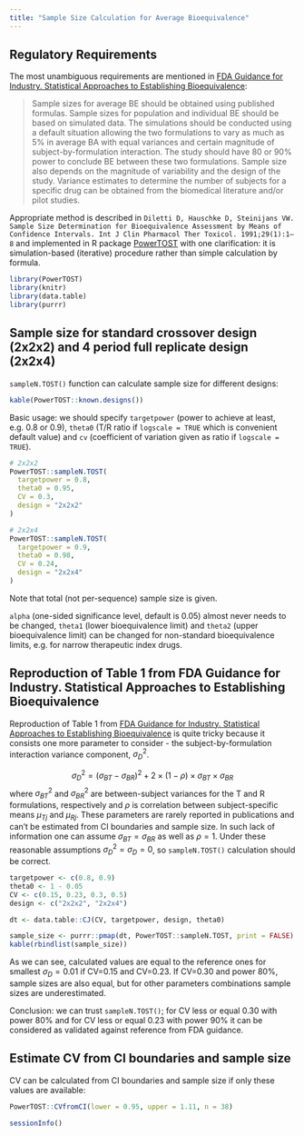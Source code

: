 ```yaml
---
title: "Sample Size Calculation for Average Bioequivalence"
---
```


## Regulatory Requirements

The most unambiguous requirements are mentioned in [FDA Guidance for Industry. Statistical Approaches to Establishing Bioequivalence](https://www.fda.gov/media/70958/download):

> Sample sizes for average BE should be obtained using published formulas. Sample sizes for population and individual BE should be based on simulated data. The simulations should be conducted using a default situation allowing the two formulations to vary as much as 5% in average BA with equal variances and certain magnitude of subject-by-formulation interaction. The study should have 80 or 90% power to conclude BE between these two formulations. Sample size also depends on the magnitude of variability and the design of the study. Variance estimates to determine the number of subjects for a specific drug can be obtained from the biomedical literature and/or pilot studies.

Appropriate method is described in `Diletti D, Hauschke D, Steinijans VW. Sample Size Determination for Bioequivalence Assessment by Means of Confidence Intervals. Int J Clin Pharmacol Ther Toxicol. 1991;29(1):1–8` and implemented in R package [PowerTOST](https://cran.r-project.org/web/packages/PowerTOST/index.html) with one clarification: it is simulation-based (iterative) procedure rather than simple calculation by formula.

```r
library(PowerTOST)
library(knitr)
library(data.table)
library(purrr)
```


## Sample size for standard crossover design (2x2x2) and 4 period full replicate design (2x2x4)

`sampleN.TOST()` function can calculate sample size for different designs:

```r
kable(PowerTOST::known.designs())
```

Basic usage: we should specify `targetpower` (power to achieve at least, e.g. 0.8 or 0.9), `theta0` (T/R ratio if `logscale = TRUE` which is convenient default value) and `cv` (coefficient of variation given as ratio if `logscale = TRUE`).

```r
# 2x2x2
PowerTOST::sampleN.TOST(
  targetpower = 0.8,
  theta0 = 0.95,
  CV = 0.3,
  design = "2x2x2"
)
```

```r
# 2x2x4
PowerTOST::sampleN.TOST(
  targetpower = 0.9,
  theta0 = 0.98,
  CV = 0.24,
  design = "2x2x4"
)
```

Note that total (not per-sequence) sample size is given.

`alpha` (one-sided significance level, default is 0.05) almost never needs to be changed, `theta1` (lower bioequivalence limit) and `theta2` (upper bioequivalence limit) can be changed for non-standard bioequivalence limits, e.g. for narrow therapeutic index drugs.

## Reproduction of Table 1 from FDA Guidance for Industry. Statistical Approaches to Establishing Bioequivalence

Reproduction of Table 1 from [FDA Guidance for Industry. Statistical Approaches to Establishing Bioequivalence](https://www.fda.gov/media/70958/download) is quite tricky because it consists one more parameter to consider - the subject-by-formulation interaction variance component, $\sigma_D^2$. 

$$\sigma_D^2=(\sigma_{BT}-\sigma_{BR})^2+2\times(1-\rho)\times\sigma_{BT}\times\sigma_{BR}$$
where $\sigma_{BT}^2$ and $\sigma_{BR}^2$ are between-subject variances for the T and R formulations, respectively and $\rho$ is correlation between subject-specific means $\mu_{Tj}$ and $\mu_{Rj}$. These parameters are rarely reported in publications and can't be estimated from CI boundaries and sample size. In such lack of information one can assume $\sigma_{BT}=\sigma_{BR}$ as well as $\rho=1$. Under these reasonable assumptions $\sigma_D^2=\sigma_D=0$, so `sampleN.TOST()` calculation should be correct. 

```r
targetpower <- c(0.8, 0.9)
theta0 <- 1 - 0.05
CV <- c(0.15, 0.23, 0.3, 0.5)
design <- c("2x2x2", "2x2x4")

dt <- data.table::CJ(CV, targetpower, design, theta0)

sample_size <- purrr::pmap(dt, PowerTOST::sampleN.TOST, print = FALSE)
kable(rbindlist(sample_size))
```

As we can see, calculated values are equal to the reference ones for smallest $\sigma_D=0.01$ if CV=0.15 and CV=0.23. If CV=0.30 and power 80%, sample sizes are also equal, but for other parameters combinations sample sizes are underestimated. 

Conclusion: we can trust `sampleN.TOST()`; for CV less or equal 0.30 with power 80% and for CV less or equal 0.23 with power 90% it can be considered as validated against reference from FDA guidance.


## Estimate CV from CI boundaries and sample size

CV can be calculated from CI boundaries and sample size if only these values are available:

```r
PowerTOST::CVfromCI(lower = 0.95, upper = 1.11, n = 38)
```


::: {.callout-note collapse="true" title="Session Info"}
```r
sessionInfo()
```

:::
